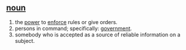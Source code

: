 ==[[noun]]==

# the [[power]] to [[enforce]] rules or give orders.
# persons in command; specifically: [[government]].
# somebody who is accepted as a source of reliable information on a subject.